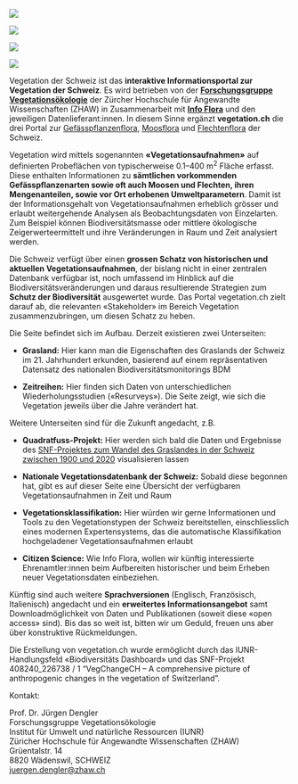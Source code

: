 


:::{layout-nrow=1 .column-page}

![](images/D72_0587.jpg)

![](images/JD205470.jpg)

![](images/JD203137.jpg)

![](images/JD191687.jpg)
:::

Vegetation der Schweiz ist das **interaktive Informationsportal zur Vegetation der Schweiz**. Es wird betrieben von der [**Forschungsgruppe Vegetationsökologie**](https://www.zhaw.ch/de/lsfm/institute-zentren/iunr/geooekologie/vegetationsoekologie/) der Zürcher Hochschule für Angewandte Wissenschaften (ZHAW) in Zusammenarbeit mit [**Info Flora**](https://www.infoflora.ch/de/) und den jeweiligen Datenlieferant:innen. In diesem Sinne ergänzt **vegetation.ch** die drei Portal zur [Gefässpflanzenflora](https://www.infoflora.ch/de/), [Moosflora](https://www.swissbryophytes.ch/index.php/de/) und [Flechtenflora](https://swisslichens.wsl.ch/de/) der Schweiz.

Vegetation wird mittels sogenannten **«Vegetationsaufnahmen»** auf definierten Probeflächen von typischerweise 0.1--400 m^2^ Fläche erfasst. Diese enthalten Informationen zu **sämtlichen vorkommenden Gefässpflanzenarten sowie oft auch Moosen und Flechten, ihren Mengenanteilen, sowie vor Ort erhobenen Umweltparametern**. Damit ist der Informationsgehalt von Vegetationsaufnahmen erheblich grösser und erlaubt weitergehende Analysen als Beobachtungsdaten von Einzelarten. Zum Beispiel können Biodiversitätsmasse oder mittlere ökologische Zeigerwerteermittelt und ihre Veränderungen in Raum und Zeit analysiert werden.

Die Schweiz verfügt über einen **grossen Schatz von historischen und aktuellen Vegetationsaufnahmen**, der bislang nicht in einer zentralen Datenbank verfügbar ist, noch umfassend im Hinblick auf die Biodiversitätsveränderungen und daraus resultierende Strategien zum **Schutz der Biodiversität** ausgewertet wurde. Das Portal vegetation.ch zielt darauf ab, die relevanten «Stakeholder» im Bereich Vegetation zusammenzubringen, um diesen Schatz zu heben.

Die Seite befindet sich im Aufbau. Derzeit existieren zwei Unterseiten:

-   **Grasland:** Hier kann man die Eigenschaften des Graslands der Schweiz im 21. Jahrhundert erkunden, basierend auf einem repräsentativen Datensatz des nationalen Biodiversitätsmonitorings BDM

-   **Zeitreihen:** Hier finden sich Daten von unterschiedlichen Wiederholungsstudien («Resurveys»). Die Seite zeigt, wie sich die Vegetation jeweils über die Jahre verändert hat.

Weitere Unterseiten sind für die Zukunft angedacht, z.B.

-   **Quadratfuss-Projekt:** Hier werden sich bald die Daten und Ergebnisse des [SNF-Projektes zum Wandel des Graslandes in der Schweiz zwischen 1900 und 2020](https://www.zhaw.ch/de/lsfm/institute-zentren/iunr/geooekologie/vegetationsoekologie/squarefoot/) visualisieren lassen

-   **Nationale Vegetationsdatenbank der Schweiz:** Sobald diese begonnen hat, gibt es auf dieser Seite eine Übersicht der verfügbaren Vegetationsaufnahmen in Zeit und Raum

-   **Vegetationsklassifikation:** Hier würden wir gerne Informationen und Tools zu den Vegetationstypen der Schweiz bereitstellen, einschliesslich eines modernen Expertensystems, das die automatische Klassifikation hochgeladener Vegetationsaufnahmen erlaubt

-   **Citizen Science:** Wie Info Flora, wollen wir künftig interessierte Ehrenamtler:innen beim Aufbereiten historischer und beim Erheben neuer Vegetationsdaten einbeziehen.

Künftig sind auch weitere **Sprachversionen** (Englisch, Französisch, Italienisch) angedacht und ein **erweitertes Informationsangebot** samt Downloadmöglichkeit von Daten und Publikationen (soweit diese «open access» sind). Bis das so weit ist, bitten wir um Geduld, freuen uns aber über konstruktive Rückmeldungen.

Die Erstellung von vegetation.ch wurde ermöglicht durch das IUNR-Handlungsfeld «Biodiversitäts Dashboard» und das SNF-Projekt 408240_226738 / 1 "VegChangeCH -- A comprehensive picture of anthropogenic changes in the vegetation of Switzerland".

<div id="kontakt">

<div>
Kontakt: 
</div>

<div>
Prof. Dr. Jürgen Dengler\
Forschungsgruppe Vegetationsökologie\
Institut für Umwelt und natürliche Ressourcen (IUNR)\
Züricher Hochschule für Angewandte Wissenschaften (ZHAW)\
Grüentalstr. 14\
8820 Wädenswil, SCHWEIZ\
[juergen.dengler@zhaw.ch](mailto:juergen.dengler@zhaw.ch)
</div>


</div>



